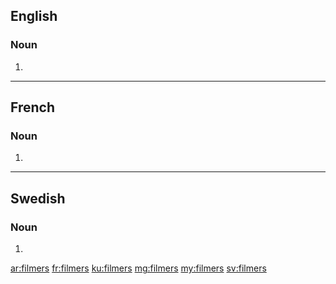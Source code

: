 ==English==

===Noun===
{{head|en|plural}}

# {{plural of|filmer|lang=en|nocat=1}}

----

==French==

===Noun===
{{head|fr|plural}}

# {{plural of|filmer|lang=fr|nocat=1}}

----

==Swedish==

===Noun===
{{head|sv|noun form}}

# {{sv-noun-form-indef-gen-pl|film}}

[[ar:filmers]]
[[fr:filmers]]
[[ku:filmers]]
[[mg:filmers]]
[[my:filmers]]
[[sv:filmers]]